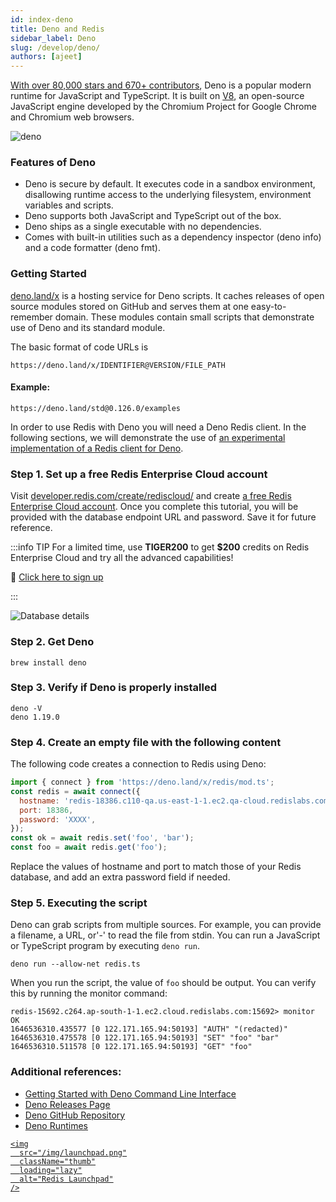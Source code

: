 ```yaml
---
id: index-deno
title: Deno and Redis
sidebar_label: Deno
slug: /develop/deno/
authors: [ajeet]
---
```


[With over 80,000 stars and 670+ contributors](https://github.com/denoland/deno), Deno is a popular modern runtime for JavaScript and TypeScript. It is built on [V8](https://v8.dev/), an open-source JavaScript engine developed by the Chromium Project for Google Chrome and Chromium web browsers.

![deno](deno.png)

### Features of Deno

- Deno is secure by default. It executes code in a sandbox environment, disallowing runtime access to the underlying filesystem, environment variables and scripts.
- Deno supports both JavaScript and TypeScript out of the box.
- Deno ships as a single executable with no dependencies.
- Comes with built-in utilities such as a dependency inspector (deno info) and a code formatter (deno fmt).

### Getting Started

[deno.land/x](https://deno.land/x) is a hosting service for Deno scripts. It caches releases of open source modules stored on GitHub and serves them at one easy-to-remember domain. These modules contain small scripts that demonstrate use of Deno and its standard module.

The basic format of code URLs is

```
https://deno.land/x/IDENTIFIER@VERSION/FILE_PATH
```

#### Example:

```
https://deno.land/std@0.126.0/examples
```

In order to use Redis with Deno you will need a Deno Redis client. In the following sections, we will demonstrate the use of [an experimental implementation of a Redis client for Deno](https://deno.land/x/redis@v0.25.3).

### Step 1. Set up a free Redis Enterprise Cloud account

Visit [developer.redis.com/create/rediscloud/](/create/rediscloud/) and create [a free Redis Enterprise Cloud account](https://redis.com/try-free/). Once you complete this tutorial, you will be provided with the database endpoint URL and password. Save it for future reference.

:::info TIP
For a limited time, use **TIGER200** to get **$200** credits on Redis Enterprise Cloud and try all the advanced capabilities!

:tada: [Click here to sign up](https://redis.com/try-free)

:::

![Database details](details_database.png)

### Step 2. Get Deno

```
brew install deno
```

### Step 3. Verify if Deno is properly installed

```
deno -V
deno 1.19.0
```

### Step 4. Create an empty file with the following content

The following code creates a connection to Redis using Deno:

```javascript
import { connect } from 'https://deno.land/x/redis/mod.ts';
const redis = await connect({
  hostname: 'redis-18386.c110-qa.us-east-1-1.ec2.qa-cloud.redislabs.com',
  port: 18386,
  password: 'XXXX',
});
const ok = await redis.set('foo', 'bar');
const foo = await redis.get('foo');
```

Replace the values of hostname and port to match those of your Redis database, and add an extra password field if needed.

### Step 5. Executing the script

Deno can grab scripts from multiple sources. For example, you can provide a filename, a URL, or'-' to read the file from stdin.
You can run a JavaScript or TypeScript program by executing `deno run`.

```
deno run --allow-net redis.ts

```

When you run the script, the value of `foo` should be output. You can verify this by running the monitor command:

```
redis-15692.c264.ap-south-1-1.ec2.cloud.redislabs.com:15692> monitor
OK
1646536310.435577 [0 122.171.165.94:50193] "AUTH" "(redacted)"
1646536310.475578 [0 122.171.165.94:50193] "SET" "foo" "bar"
1646536310.511578 [0 122.171.165.94:50193] "GET" "foo"
```

### Additional references:

- [Getting Started with Deno Command Line Interface](https://deno.land/manual@v1.19.0/getting_started/command_line_interface)
- [Deno Releases Page](https://github.com/denoland/deno/releases)
- [Deno GitHub Repository](https://github.com/denoland/deno)
- [Deno Runtimes](https://deno.land/manual@v1.19.0/runtime)

<div>
  <a
    href="https://launchpad.redis.com"
    target="_blank"
    rel="noopener"
    className="link">

    <img
      src="/img/launchpad.png"
      className="thumb"
      loading="lazy"
      alt="Redis Launchpad"
    />

  </a>
</div>
